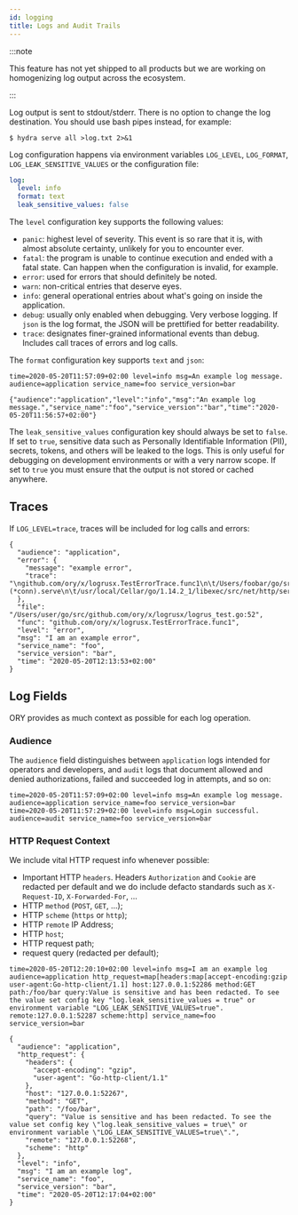 ```yaml
---
id: logging
title: Logs and Audit Trails
---
```


:::note

This feature has not yet shipped to all products but we are working on homogenizing log output across the ecosystem.

:::

Log output is sent to stdout/stderr. There is no option to change
the log destination. You should use bash pipes instead, for example:

```
$ hydra serve all >log.txt 2>&1
```

Log configuration happens via environment variables `LOG_LEVEL`, `LOG_FORMAT`, `LOG_LEAK_SENSITIVE_VALUES`
or the configuration file:

```yaml title="path/to/config.yml"
log:
  level: info
  format: text
  leak_sensitive_values: false
```

The `level` configuration key supports the following values:

- `panic`: highest level of severity. This event is so rare that it is, with almost absolute certainty, unlikely for you to encounter ever.
- `fatal`: the program is unable to continue execution and ended with a fatal state. Can happen when the configuration is invalid, for example.
- `error`: used for errors that should definitely be noted.
- `warn`: non-critical entries that deserve eyes.
- `info`: general operational entries about what's going on inside the application.
- `debug`: usually only enabled when debugging. Very verbose logging. If `json` is the log format, the JSON will be prettified for better readability.
- `trace`: designates finer-grained informational events than debug. Includes call traces of errors and log calls.

The `format` configuration key supports `text` and `json`:

```
time=2020-05-20T11:57:09+02:00 level=info msg=An example log message. audience=application service_name=foo service_version=bar
```

```
{"audience":"application","level":"info","msg":"An example log message.","service_name":"foo","service_version":"bar","time":"2020-05-20T11:56:57+02:00"}
```

The `leak_sensitive_values` configuration key should always be set to `false`. If set to
`true`, sensitive data such as Personally Identifiable Information (PII), secrets, tokens, and others will be leaked
to the logs. This is only useful for debugging on development environments or with a very narrow scope. If set to
`true` you must ensure that the output is not stored or cached anywhere.

## Traces

If `LOG_LEVEL=trace`, traces will be included for log calls and errors:

```
{
  "audience": "application",
  "error": {
    "message": "example error",
    "trace": "\ngithub.com/ory/x/logrusx.TestErrorTrace.func1\n\t/Users/foobar/go/src/github.com/ory/x/logrusx/logrus_test.go:52\nnet/http.HandlerFunc.ServeHTTP\n\t/usr/local/Cellar/go/1.14.2_1/libexec/src/net/http/server.go:2012\nnet/http.serverHandler.ServeHTTP\n\t/usr/local/Cellar/go/1.14.2_1/libexec/src/net/http/server.go:2807\nnet/http.(*conn).serve\n\t/usr/local/Cellar/go/1.14.2_1/libexec/src/net/http/server.go:1895\nruntime.goexit\n\t/usr/local/Cellar/go/1.14.2_1/libexec/src/runtime/asm_amd64.s:1373"
  },
  "file": "/Users/user/go/src/github.com/ory/x/logrusx/logrus_test.go:52",
  "func": "github.com/ory/x/logrusx.TestErrorTrace.func1",
  "level": "error",
  "msg": "I am an example error",
  "service_name": "foo",
  "service_version": "bar",
  "time": "2020-05-20T12:13:53+02:00"
}
```

## Log Fields

ORY provides as much context as possible for each log operation.

### Audience

The `audience` field distinguishes between `application` logs intended for operators and developers, and
`audit` logs that document allowed and denied authorizations, failed and succeeded log in attempts, and so on:

```
time=2020-05-20T11:57:09+02:00 level=info msg=An example log message. audience=application service_name=foo service_version=bar
time=2020-05-20T11:57:29+02:00 level=info msg=Login successful. audience=audit service_name=foo service_version=bar
```

### HTTP Request Context

We include vital HTTP request info whenever possible:

- Important HTTP `headers`. Headers `Authorization` and `Cookie` are redacted per default and we do include defacto standards such as `X-Request-ID`, `X-Forwarded-For`, ...
- HTTP `method` (`POST`, `GET`, ...);
- HTTP `scheme` (`https` or `http`);
- HTTP `remote` IP Address;
- HTTP `host`;
- HTTP request path;
- request query (redacted per default);

```
time=2020-05-20T12:20:10+02:00 level=info msg=I am an example log audience=application http_request=map[headers:map[accept-encoding:gzip user-agent:Go-http-client/1.1] host:127.0.0.1:52286 method:GET path:/foo/bar query:Value is sensitive and has been redacted. To see the value set config key "log.leak_sensitive_values = true" or environment variable "LOG_LEAK_SENSITIVE_VALUES=true". remote:127.0.0.1:52287 scheme:http] service_name=foo service_version=bar
```

```
{
  "audience": "application",
  "http_request": {
    "headers": {
      "accept-encoding": "gzip",
      "user-agent": "Go-http-client/1.1"
    },
    "host": "127.0.0.1:52267",
    "method": "GET",
    "path": "/foo/bar",
    "query": "Value is sensitive and has been redacted. To see the value set config key \"log.leak_sensitive_values = true\" or environment variable \"LOG_LEAK_SENSITIVE_VALUES=true\".",
    "remote": "127.0.0.1:52268",
    "scheme": "http"
  },
  "level": "info",
  "msg": "I am an example log",
  "service_name": "foo",
  "service_version": "bar",
  "time": "2020-05-20T12:17:04+02:00"
}
```
